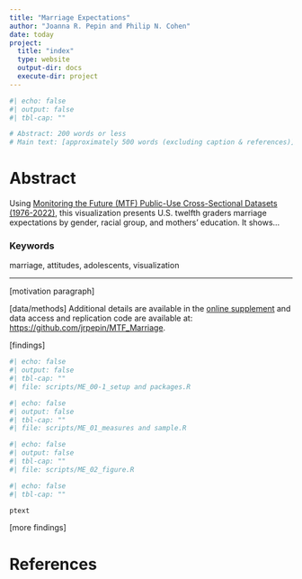 ```yaml
---
title: "Marriage Expectations"
author: "Joanna R. Pepin and Philip N. Cohen"
date: today
project:
  title: "index"
  type: website
  output-dir: docs
  execute-dir: project
---
```

```r
#| echo: false
#| output: false
#| tbl-cap: ""

# Abstract: 200 words or less
# Main text: [approximately 500 words (excluding caption & references)]

```


# Abstract

Using [Monitoring the Future (MTF) Public-Use Cross-Sectional Datasets (1976-2022)](https://www.icpsr.umich.edu/web/ICPSR/series/35), this visualization presents U.S. twelfth graders marriage expectations by gender, racial group, and mothers' education. It shows...


### Keywords

marriage, attitudes, adolescents, visualization

---

[motivation paragraph]

[data/methods]
Additional details are available in the [online supplement](https://jrpepin.github.io/MTF_Marriage/Supplementary-Material.html) and data access and replication code are available at: [https://github.com/jrpepin/MTF_Marriage](https://github.com/jrpepin/MTF_Marriage).

[findings]


```r
#| echo: false
#| output: false
#| tbl-cap: ""
#| file: scripts/ME_00-1_setup and packages.R
```

```r
#| echo: false
#| output: false
#| tbl-cap: ""
#| file: scripts/ME_01_measures and sample.R
```

```r
#| echo: false
#| output: false
#| tbl-cap: ""
#| file: scripts/ME_02_figure.R
```

```r
#| echo: false
#| tbl-cap: ""

ptext

```

[more findings]

# References 
